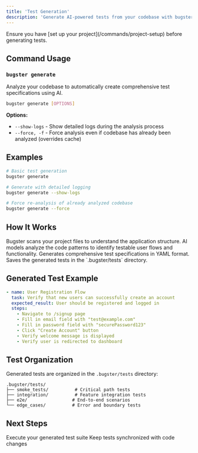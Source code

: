 ```yaml
---
title: 'Test Generation'
description: 'Generate AI-powered tests from your codebase with bugster generate'
---
```


<Note>
  Ensure you have [set up your project](/commands/project-setup) before generating tests.
</Note>

## Command Usage

### `bugster generate`

Analyze your codebase to automatically create comprehensive test specifications using AI.

```bash
bugster generate [OPTIONS]
```

**Options:**
- `--show-logs` - Show detailed logs during the analysis process
- `--force, -f` - Force analysis even if codebase has already been analyzed (overrides cache)

## Examples

```bash
# Basic test generation
bugster generate

# Generate with detailed logging
bugster generate --show-logs

# Force re-analysis of already analyzed codebase
bugster generate --force
```

## How It Works

<Steps>
  <Step title="Codebase Scanning">
    Bugster scans your project files to understand the application structure.
  </Step>
  
  <Step title="AI Analysis">
    AI models analyze the code patterns to identify testable user flows and functionality.
  </Step>
  
  <Step title="Test Creation">
    Generates comprehensive test specifications in YAML format.
  </Step>
  
  <Step title="File Organization">
    Saves the generated tests in the `.bugster/tests` directory.
  </Step>
</Steps>

## Generated Test Example

```yaml
- name: User Registration Flow
  task: Verify that new users can successfully create an account
  expected_result: User should be registered and logged in
  steps:
    - Navigate to /signup page
    - Fill in email field with "test@example.com"
    - Fill in password field with "securePassword123"
    - Click "Create Account" button
    - Verify welcome message is displayed
    - Verify user is redirected to dashboard
```

## Test Organization

Generated tests are organized in the `.bugster/tests` directory:

```
.bugster/tests/
├── smoke_tests/          # Critical path tests
├── integration/          # Feature integration tests
├── e2e/                 # End-to-end scenarios
└── edge_cases/          # Error and boundary tests
```

## Next Steps

<CardGroup cols={2}>
  <Card title="Run Tests" icon="play" href="/commands/test-execution">
    Execute your generated test suite
  </Card>
  
  <Card title="Update Tests" icon="refresh" href="/commands/test-maintenance">
    Keep tests synchronized with code changes
  </Card>
</CardGroup> 